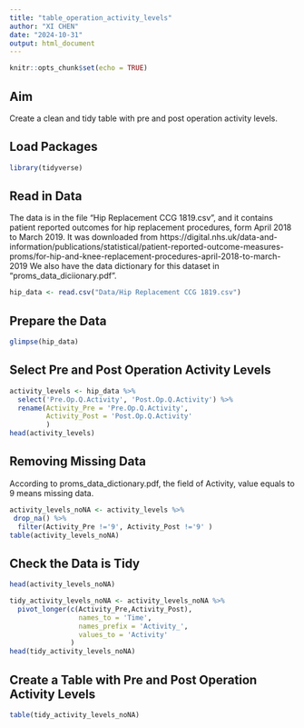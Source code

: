 ```yaml
---
title: "table_operation_activity_levels"
author: "XI CHEN"
date: "2024-10-31"
output: html_document
---
```


```r
knitr::opts_chunk$set(echo = TRUE)
```

## Aim
Create a clean and tidy table with pre and post operation activity levels.

## Load Packages
```r
library(tidyverse)
```

## Read in Data
The data is in the file "Hip Replacement CCG 1819.csv", and it contains patient reported outcomes for hip replacement procedures, form April 2018 to March 2019.
It was downloaded from https://digital.nhs.uk/data-and-information/publications/statistical/patient-reported-outcome-measures-proms/for-hip-and-knee-replacement-procedures-april-2018-to-march-2019
We also have the data dictionary for this dataset in "proms_data_diciionary.pdf".
```r
hip_data <- read.csv("Data/Hip Replacement CCG 1819.csv") 
```

## Prepare the Data
```r
glimpse(hip_data)
```

## Select Pre and Post Operation Activity Levels
```r
activity_levels <- hip_data %>% 
  select('Pre.Op.Q.Activity', 'Post.Op.Q.Activity') %>% 
  rename(Activity_Pre = 'Pre.Op.Q.Activity',
         Activity_Post = 'Post.Op.Q.Activity'
         )
head(activity_levels)
```

## Removing Missing Data
According to proms_data_dictionary.pdf, the field of Activity, value equals to 9 means missing data.
```r
activity_levels_noNA <- activity_levels %>%
 drop_na() %>% 
  filter(Activity_Pre !='9', Activity_Post !='9' )
table(activity_levels_noNA)
```
## Check the Data is Tidy

```r
head(activity_levels_noNA)

tidy_activity_levels_noNA <- activity_levels_noNA %>% 
  pivot_longer(c(Activity_Pre,Activity_Post),
                 names_to = 'Time',
                 names_prefix = 'Activity_',
                 values_to = 'Activity'
               )
head(tidy_activity_levels_noNA)
```
## Create a Table with Pre and Post Operation Activity Levels
```r
table(tidy_activity_levels_noNA)
```

